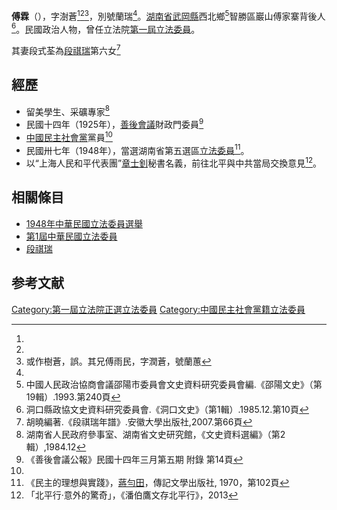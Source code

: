 '''傅霖'''（{{bd|？年||？年||catIdx=鄧}}），字澍蒼<ref name="洞口文史" /><ref name="善後會議公報" /><ref>或作樹蒼，誤。其兄傅雨民，字潤蒼，號蘭蕙</ref>，別號蘭瑞<ref name="洞口文史" />。[[湖南省|湖南省]][[武岡縣|武岡縣]]西北鄉<ref name="邵陽文史">中國人民政治協商會議邵陽市委員會文史資料研究委員會編.《邵陽文史》（第19輯）.1993.第240頁</ref>智勝區巖山傅家寨背後人<ref name="洞口文史">洞口縣政協文史資料研究委員會.《洞口文史》（第1輯）.1985.12.第10頁</ref>。民國政治人物，曾任立法院[[第1屆中華民國立法委員|第一屆立法委員]]。

其妻段式荃為[[段祺瑞|段祺瑞]]第六女<ref>胡曉編著.《段祺瑞年譜》.安徽大學出版社,2007.第66頁</ref>

== 經歷 ==
* 留美學生、采礦專家<ref>湖南省人民政府參事室、湖南省文史研究館，《文史資料選編》（第2輯）,1984.12</ref>
* 民國十四年（1925年），[[善後會議|善後會議]]財政門委員<ref name="善後會議公報">《善後會議公報》民國十四年三月第五期 附錄 第14頁</ref>
* [[中國民主社會黨|中國民主社會黨]]黨員<ref name="邵陽文史" />
* 民國卅七年（1948年），當選湖南省第五選區[[第1屆中華民國立法委員|立法委員]]<ref>《民主的理想與實踐》，[[蔣勻田|蔣勻田]]，傳記文學出版社, 1970，第102頁</ref>。
* 以“上海人民和平代表團”[[章士釗|章士釗]]秘書名義，前往北平與中共當局交換意見<ref>「北平行·意外的驚奇」，《潘伯鷹文存北平行》，2013</ref>。

== 相關條目 ==
*[[1948年中華民國立法委員選舉|1948年中華民國立法委員選舉]]
*[[第1屆中華民國立法委員|第1屆中華民國立法委員]]
*[[段祺瑞|段祺瑞]]

== 参考文献 ==
<div class="references-small">
<references />
</div>
{{1949年聲明脫離國民黨政治人物名單}}
{{DEFAULTSORT:FU傅}}
[[Category:第一屆立法院正選立法委員|Category:第一屆立法院正選立法委員]]
[[Category:中國民主社會黨籍立法委員|Category:中國民主社會黨籍立法委員]]